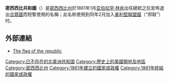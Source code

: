 {{Infobox Former Country
|native_name = Republic of Mississippi
|conventional_long_name = 密西西比共和國
|common_name = 美國
|
|continent = 美洲
|region = 北美洲
|country = 美國
|status = 
|empire = 
|government_type = 共和國
|
|year_start = 1861年 
|year_end = 1861年
|
|event_start = 建立
|date_start = 1月9日
|event_end = 取消
|date_end = 2月8日
|life_span = 
|
|p1 = 美利堅合眾國
|flag_p1 = Flag of the United States (1859-1861).svg
|s1 = 美利堅聯盟國
|flag_s1 = CSA FLAG 4.3.1861-21.5.1861.svg
|image_flag = Flag of Mississippi (1861-1894).svg
|image_coat = Seal of Mississippi (2014).svg
|
|image_map = Map of USA MS.svg
|image_map_caption = 
|image_map2 = Mississippi (1861) orthographic.svg
|image_map_caption2 = 
|capital = [[杰克逊_(密西西比州)|傑克森]]
|national_motto = 
|anthem = 
|common_languages = [[英語|英語]]
|religion = 
|currency = 
|
|title_leader = 
|leader1 = 
|year_leader1 = 
|leader2 = 
|year_leader2 = 
|leader3 = 
|year_leader3 = 
|leader4 = 
|year_leader4 = 
|title_representative = 
|representative1 = 
|year_representative1 = 
|representative2 = 
|year_representative2 = 
|representative3 = 
|year_representative3 = 
|representative4 = 
|year_representative4 = 
}}

'''密西西比共和國'''（{{lang-en|Republic of Mississippi}}）是[[密西西比州|密西西比州]]於1861年1月[[亚伯拉罕·林肯|亚伯拉罕·林肯]]出任總統之后宣佈退出[[合眾國|合眾國]]而短暫使用的名稱；此名称使用到同年2月加入[[美利堅聯盟國|美利堅聯盟國]]（“邦联”）时。

==外部連結==
*[https://web.archive.org/web/20100113140312/http://www.mcsr.olemiss.edu/~mudws/flag/history.htm The flag of the republic] {{en icon}}

{{DEFAULTSORT:Mississipi}}
[[Category:已不存在的北美洲共和国|Category:已不存在的北美洲共和国]]
[[Category:歷史上的美國領地及地區|Category:歷史上的美國領地及地區]]
[[Category:密西西比州|Category:密西西比州]]
[[Category:1861年建立的國家或政權|Category:1861年建立的國家或政權]]
[[Category:1861年終結的國家或政權|Category:1861年終結的國家或政權]]